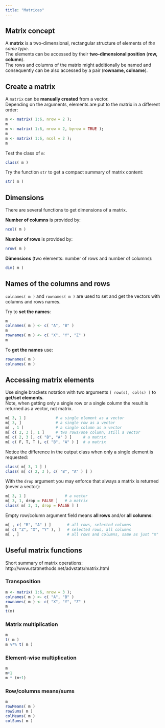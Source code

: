 ```yaml
---
title: "Matrices"
---
```


## Matrix concept

A **matrix** is a two-dimensional, rectangular structure of elements of _the same type_.  
The elements can be accessed by their **two-dimensional position**  (**row, column**).  
The rows and columns of the matrix might additionally be named and consequently can be also accessed by a pair (**rowname, colname**).

## Create a matrix

A `matrix` can be **manually created** from a vector.  
Depending on the arguments, elements are put to the matrix in a different order:

```r
m <- matrix( 1:6, nrow = 2 );
m
m <- matrix( 1:6, nrow = 2, byrow = TRUE );
m
m <- matrix( 1:6, ncol = 2 );
m
```

Test the class of `m`:
```r
class( m )
```

Try the function `str` to get a compact summary of matrix content:
```r
str( m )
```

## Dimensions

There are several functions to get dimensions of a matrix.

**Number of columns** is provided by:
```r
ncol( m )
```

**Number of rows** is provided by:
```r
nrow( m )
```

**Dimensions** (two elements: number of rows and number of columns):
```r
dim( m )
```

## Names of the columns and rows

`colnames( m )` and `rownames( m )` are used to set and get the vectors with columns and rows names.

Try to **set the names**:
```r
m
colnames( m ) <- c( "A", "B" )
m
rownames( m ) <- c( "X", "Y", "Z" )
m
```

To **get the names** use:
```r
rownames( m )
colnames( m )
```

## Accessing matrix elements

Use single brackets notation with two arguments `[ row(s), col(s) ]` to **get/set elements**.  
Note, when getting only a single row or a single column the result is returned as a vector, not matrix.

```r
m[ 3, 1 ]             # a single element as a vector
m[ 3, ]               # a single row as a vector
m[ , 1 ]              # a single column as a vector
m[ c( 2, 3 ), 1 ]     # two rows/one column, still a vector
m[ c( 2, 3 ), c( "B", "A" ) ]     # a matrix
m[ c( F, T, T ), c( "B", "A" ) ]  # a matrix
```

Notice the difference in the output class when only a single element is requested:
```r
class( m[ 3, 1 ] )
class( m[ c( 2, 3 ), c( "B", "A" ) ] )
```

With the `drop` argument you may enforce that always a matrix is returned (never a vector):
```r
m[ 3, 1 ]                 # a vector
m[ 3, 1, drop = FALSE ]   # a matrix
class( m[ 3, 1, drop = FALSE ] )
```

Empty row/column argument field means **all rows** and/or **all columns**:
```r
m[ , c( "B", "A" ) ]       # all rows, selected columns
m[ c( "Z", "X", "Y" ), ]   # selected rows, all columns
m[ , ]                     # all rows and columns, same as just "m"
```

## Useful matrix functions

Short summary of matrix operations: http://www.statmethods.net/advstats/matrix.html

### Transposition

```r
m <- matrix( 1:6, nrow = 3 );
colnames( m ) <- c( "A", "B" )
rownames( m ) <- c( "X", "Y", "Z" )
m
t(m)
```

### Matrix multiplication

```r
m
t( m )
m %*% t( m )
```

### Element-wise multiplication

```r
m
m+1
m * (m+1)
```

### Row/columns means/sums

```r
m
rowMeans( m )
rowSums( m )
colMeans( m )
colSums( m )
```

